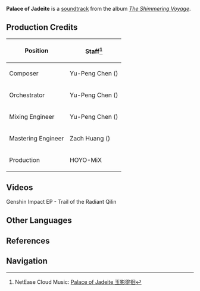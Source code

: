 {{Soundtrack Infobox
|title          =
|image          = The Shimmering Voyage.jpg
|album          = The Shimmering Voyage
|disc           = 4
|number         = 51
|featured       =
|featured2      =
|featured3      =
|featured_disc  =
|featured_disc2 =
|featured_disc3 =
|youtube_id     = OXeli1edmDA
|youtube_time   = 438
|spotify_id     = 4FIe1Y9DYvmVYUxGJAmz6o
|played_in      = Interior
|during         = [[Jade Chamber]]
|domain         =
|previous       = Golden Dreams
|next           = Moon-Eclipsing Chamber
}}
'''Palace of Jadeite''' is a [[soundtrack]] from the album ''[[The Shimmering Voyage]]''.

==Production Credits==
{| class="wikitable" style="text-align:left; height:0.5em"
! Position
! Staff<ref>NetEase Cloud Music: [https://music.163.com/#/song?id=1861579819 Palace of Jadeite 玉影徘徊]</ref>
|-
! Composer
| Yu-Peng Chen ({{zh|陈致逸}})
|-
! Orchestrator
| Yu-Peng Chen ({{zh|陈致逸}})
|-
! Mixing Engineer
| Yu-Peng Chen ({{zh|陈致逸}})
|-
! Mastering Engineer
| Zach Huang ({{zh|黄巍}})
|-
! Production
| HOYO-MiX
|}

==Videos==
<gallery>
Genshin Impact EP - Trail of the Radiant Qilin
</gallery>

==Other Languages==
{{Other Languages
|en      = Palace of Jadeite
|zhs     = 玉影徘徊
|zhs_rm  = Yùyǐng Páihuái
|zht     = 玉影徘徊
|zht_rm  = Yùyǐng Páihuái
|zh_tl   = 
|ja      = 徘徊する玉姿
|ja_rm   = Haikai-suru Gyokushi
|ja_tl   = 
|tr      = 
|it      = 
}}

==References==
{{Reflist}}

==Navigation==
{{Soundtrack Navbox|The Shimmering Voyage}}